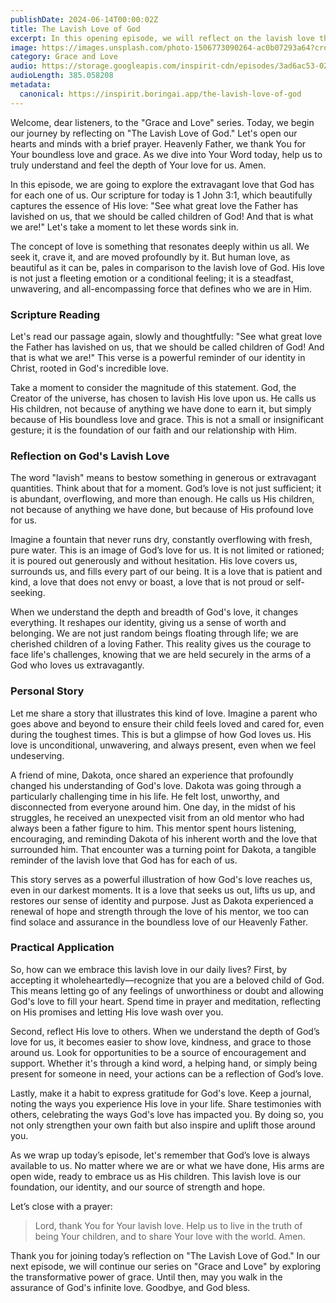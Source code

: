 ```yaml
---
publishDate: 2024-06-14T00:00:02Z
title: The Lavish Love of God
excerpt: In this opening episode, we will reflect on the lavish love that God bestows upon us, making us His beloved children. His love is unceasing and abundant, inviting us to find our identity in Him.
image: https://images.unsplash.com/photo-1506773090264-ac0b07293a64?crop=entropy&cs=tinysrgb&fit=max&fm=jpg&ixid=MnwxfDB8MXxyYW5kb218MHx8bmF0dXJlLGNocmlzdGlhbnx8fHx8fDE3MTY0MzM0MTI&ixlib=rb-4.0.3&q=80&utm_campaign=api-credit&utm_medium=referral&utm_source=unsplash_source&w=1080
category: Grace and Love
audio: https://storage.googleapis.com/inspirit-cdn/episodes/3ad6ac53-0238-4ccd-9432-e8826ef63c4c.wav
audioLength: 385.058208
metadata:
  canonical: https://inspirit.boringai.app/the-lavish-love-of-god
---
```


Welcome, dear listeners, to the "Grace and Love" series. Today, we begin our journey by reflecting on "The Lavish Love of God." Let's open our hearts and minds with a brief prayer. Heavenly Father, we thank You for Your boundless love and grace. As we dive into Your Word today, help us to truly understand and feel the depth of Your love for us. Amen.

In this episode, we are going to explore the extravagant love that God has for each one of us. Our scripture for today is 1 John 3:1, which beautifully captures the essence of His love: "See what great love the Father has lavished on us, that we should be called children of God! And that is what we are!" Let's take a moment to let these words sink in.

The concept of love is something that resonates deeply within us all. We seek it, crave it, and are moved profoundly by it. But human love, as beautiful as it can be, pales in comparison to the lavish love of God. His love is not just a fleeting emotion or a conditional feeling; it is a steadfast, unwavering, and all-encompassing force that defines who we are in Him.

### Scripture Reading

Let's read our passage again, slowly and thoughtfully: "See what great love the Father has lavished on us, that we should be called children of God! And that is what we are!" This verse is a powerful reminder of our identity in Christ, rooted in God's incredible love.

Take a moment to consider the magnitude of this statement. God, the Creator of the universe, has chosen to lavish His love upon us. He calls us His children, not because of anything we have done to earn it, but simply because of His boundless love and grace. This is not a small or insignificant gesture; it is the foundation of our faith and our relationship with Him.

### Reflection on God's Lavish Love

The word "lavish" means to bestow something in generous or extravagant quantities. Think about that for a moment. God’s love is not just sufficient; it is abundant, overflowing, and more than enough. He calls us His children, not because of anything we have done, but because of His profound love for us.

Imagine a fountain that never runs dry, constantly overflowing with fresh, pure water. This is an image of God’s love for us. It is not limited or rationed; it is poured out generously and without hesitation. His love covers us, surrounds us, and fills every part of our being. It is a love that is patient and kind, a love that does not envy or boast, a love that is not proud or self-seeking.

When we understand the depth and breadth of God's love, it changes everything. It reshapes our identity, giving us a sense of worth and belonging. We are not just random beings floating through life; we are cherished children of a loving Father. This reality gives us the courage to face life's challenges, knowing that we are held securely in the arms of a God who loves us extravagantly.

### Personal Story

Let me share a story that illustrates this kind of love. Imagine a parent who goes above and beyond to ensure their child feels loved and cared for, even during the toughest times. This is but a glimpse of how God loves us. His love is unconditional, unwavering, and always present, even when we feel undeserving.

A friend of mine, Dakota, once shared an experience that profoundly changed his understanding of God's love. Dakota was going through a particularly challenging time in his life. He felt lost, unworthy, and disconnected from everyone around him. One day, in the midst of his struggles, he received an unexpected visit from an old mentor who had always been a father figure to him. This mentor spent hours listening, encouraging, and reminding Dakota of his inherent worth and the love that surrounded him. That encounter was a turning point for Dakota, a tangible reminder of the lavish love that God has for each of us.

This story serves as a powerful illustration of how God's love reaches us, even in our darkest moments. It is a love that seeks us out, lifts us up, and restores our sense of identity and purpose. Just as Dakota experienced a renewal of hope and strength through the love of his mentor, we too can find solace and assurance in the boundless love of our Heavenly Father.

### Practical Application

So, how can we embrace this lavish love in our daily lives? First, by accepting it wholeheartedly—recognize that you are a beloved child of God. This means letting go of any feelings of unworthiness or doubt and allowing God's love to fill your heart. Spend time in prayer and meditation, reflecting on His promises and letting His love wash over you.

Second, reflect His love to others. When we understand the depth of God’s love for us, it becomes easier to show love, kindness, and grace to those around us. Look for opportunities to be a source of encouragement and support. Whether it's through a kind word, a helping hand, or simply being present for someone in need, your actions can be a reflection of God’s love.

Lastly, make it a habit to express gratitude for God's love. Keep a journal, noting the ways you experience His love in your life. Share testimonies with others, celebrating the ways God's love has impacted you. By doing so, you not only strengthen your own faith but also inspire and uplift those around you.

As we wrap up today’s episode, let's remember that God’s love is always available to us. No matter where we are or what we have done, His arms are open wide, ready to embrace us as His children. This lavish love is our foundation, our identity, and our source of strength and hope.

Let’s close with a prayer:

<blockquote>
Lord, thank You for Your lavish love. Help us to live in the truth of being Your children, and to share Your love with the world. Amen.
</blockquote>

Thank you for joining today’s reflection on "The Lavish Love of God." In our next episode, we will continue our series on "Grace and Love" by exploring the transformative power of grace. Until then, may you walk in the assurance of God's infinite love. Goodbye, and God bless.
